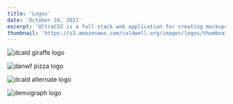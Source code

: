 ```yaml
---
title: 'Logos'
date: 'October 24, 2021'
excerpt: 'UltraCSS is a full-stack web application for creating mockups and graphics with CSS.'
thumbnail: 'https://s3.amazonaws.com/caldwell.org/images/logos/thumbnail.jpg'
---
```


<PrintPageContainer>
<Image
    src="https://s3.amazonaws.com/caldwell.org/images/logos/dcald-giraffe-logo.jpg"
    alt="dcald giraffe logo"
    caption="Logo for dcald.com and dancaldwell.org"
/>

<Image
    src="https://s3.amazonaws.com/caldwell.org/images/logos/danwf-pizza-logo.jpg"
    alt="danwf pizza logo"
    caption="Logo for dan.wf"
/>

<Image
    src="https://s3.amazonaws.com/caldwell.org/images/logos/dcald-alternate-logo.jpg"
    alt="dcald alternate logo"
    caption="Alternate logo for dcald.com"
/>

<Image
    src="https://s3.amazonaws.com/caldwell.org/images/logos/demograph-logo.jpg"
    alt="demograph logo"
    caption="Logo for Demograph.org"
/>
</PrintPageContainer>